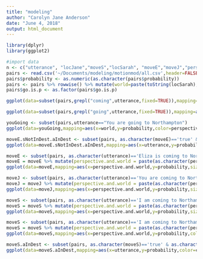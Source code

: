 ```yaml
---
title: "modeling"
author: "Carolyn Jane Anderson"
date: "June 4, 2018"
output: html_document
---
```


```r
library(dplyr)
library(ggplot2)
```

```r
#import data
n <- c("utterance", "locJane","moveS","locSarah", "moveE","moveJ","perspective","probability", "go.is.p","cost","dirWeight","pPrior")
pairs <- read.csv('~/Documents/modeling/motionmod/all.csv',header=FALSE,col.names=n,comment.char = "#")
pairs$probability <- as.numeric(as.character(pairs$probability))
pairs <- pairs %>% rowwise() %>% mutate(world=paste(toString(locSarah),"\n",toString(locJane),"\n",toString(moveJ),"\n",toString(moveS),"\n",toString(moveE),"\n"))
pairs$go.is.p <- as.factor(pairs$go.is.p)
```

```r
ggplot(data=subset(pairs,grepl("coming",utterance,fixed=TRUE)),mapping=aes(x=world,y=probability,color=perspective)) + geom_point()
```

```r
ggplot(data=subset(pairs,grepl("going",utterance,fixed=TRUE)),mapping=aes(x=world,y=probability,color=perspective)) + geom_point()
```

```r
youGoing <- subset(pairs,utterance=="You are going to Northampton")
ggplot(data=youGoing,mapping=aes(x=world,y=probability,color=perspective)) + geom_point()
```


```r
moveE.sNotInDest.aInDest <- subset(pairs, as.character(moveE)=='true' & as.character(locSarah)=='Amherst' & as.character(locJane)=='Noho')
ggplot(data=moveE.sNotInDest.aInDest,mapping=aes(x=utterance,y=probability,shape=perspective,color=cost)) + geom_point()
```

```r
moveE <- subset(pairs, as.character(utterance)=='Eliza is coming to Northampton' | as.character(utterance)=='Eliza is going to Northampton')
moveE = moveE %>% mutate(perspective.and.world = paste(as.character(perspective),paste("\n",as.character(world))))
ggplot(data=moveE,mapping=aes(x=perspective.and.world,y=probability,size=cost,color=utterance,shape=go.is.p)) + geom_point()
```

```r
moveJ <- subset(pairs, as.character(utterance)=='You are coming to Northampton' | as.character(utterance)=='You are going to Northampton')
moveJ = moveJ %>% mutate(perspective.and.world = paste(as.character(perspective),paste("\n",as.character(world))))
ggplot(data=moveJ,mapping=aes(x=perspective.and.world,y=probability,size=cost,color=utterance,shape=go.is.p)) + geom_point()
```

```r
moveS <- subset(pairs, as.character(utterance)=='I am coming to Northampton' | as.character(utterance)=='I am going to Northampton')
moveS = moveS %>% mutate(perspective.and.world = paste(as.character(perspective),paste("\n",as.character(world))))
ggplot(data=moveS,mapping=aes(x=perspective.and.world,y=probability,size=cost,color=utterance,shape=go.is.p)) + geom_point()
```
```r
moveS <- subset(pairs, as.character(utterance)=='I am coming to Northampton' | as.character(utterance)=='I am going to Northampton')
moveS = moveS %>% mutate(perspective.and.world = paste(as.character(perspective),paste("\n",as.character(world))))
ggplot(data=moveS,mapping=aes(x=perspective.and.world,y=probability,color=utterance,shape=go.is.p)) + geom_point()+ facet_wrap(~cost)
```

```r
moveS.aInDest <- subset(pairs, as.character(moveS)=='true' & as.character(locSarah)=='Amherst' & as.character(locJane)=='Noho')
ggplot(data=moveS.aInDest,mapping=aes(x=utterance,y=probability,color=cost,shape=perspective)) + geom_point()
```